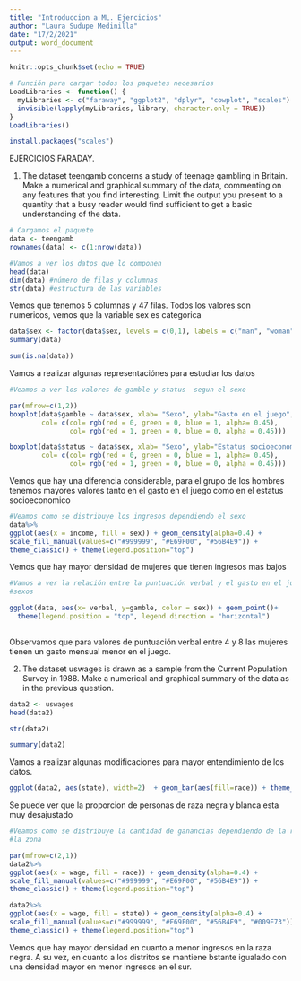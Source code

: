 ```yaml
---
title: "Introduccion a ML. Ejercicios"
author: "Laura Sudupe Medinilla"
date: "17/2/2021"
output: word_document
---
```


```r
knitr::opts_chunk$set(echo = TRUE)
```



```r
# Función para cargar todos los paquetes necesarios
LoadLibraries <- function() {
  myLibraries <- c("faraway", "ggplot2", "dplyr", "cowplot", "scales")
  invisible(lapply(myLibraries, library, character.only = TRUE))
}
LoadLibraries()
```


```r
install.packages("scales")
```



EJERCICIOS FARADAY.

1. The dataset teengamb concerns a study of teenage gambling in Britain. Make a
numerical and graphical summary of the data, commenting on any features that
you find interesting. Limit the output you present to a quantity that a busy 
reader would find sufficient to get a basic understanding of the data.

```r
# Cargamos el paquete
data <- teengamb
rownames(data) <- c(1:nrow(data))
```

```r
#Vamos a ver los datos que lo componen
head(data)
dim(data) #número de filas y columnas
str(data) #estructura de las variables
```
Vemos que tenemos 5 columnas y 47 filas. Todos los valores son numericos, vemos
que la variable sex es categorica

```r
data$sex <- factor(data$sex, levels = c(0,1), labels = c("man", "woman"))
summary(data)
```
```r
sum(is.na(data))
```

Vamos a realizar algunas representaciónes para estudiar los datos
```r
#Veamos a ver los valores de gamble y status  segun el sexo

par(mfrow=c(1,2))
boxplot(data$gamble ~ data$sex, xlab= "Sexo", ylab="Gasto en el juego", 
        col= c(col= rgb(red = 0, green = 0, blue = 1, alpha= 0.45),
               col= rgb(red = 1, green = 0, blue = 0, alpha = 0.45)))

boxplot(data$status ~ data$sex, xlab= "Sexo", ylab="Estatus socioeconomico", 
        col= c(col= rgb(red = 0, green = 0, blue = 1, alpha= 0.45),
               col= rgb(red = 1, green = 0, blue = 0, alpha = 0.45)))

```

Vemos que hay una diferencia considerable, para el grupo de los hombres tenemos 
mayores valores tanto en el gasto en el juego como en el estatus socioeconomico

```r
#Veamos como se distribuye los ingresos dependiendo el sexo
data%>%
ggplot(aes(x = income, fill = sex)) + geom_density(alpha=0.4) +
scale_fill_manual(values=c("#999999", "#E69F00", "#56B4E9")) +
theme_classic() + theme(legend.position="top")
```
Vemos que hay mayor densidad de mujeres que tienen ingresos mas bajos

```r
#Vamos a ver la relación entre la puntuación verbal y el gasto en el juego por 
#sexos

ggplot(data, aes(x= verbal, y=gamble, color = sex)) + geom_point()+
  theme(legend.position = "top", legend.direction = "horizontal")
         


```
Observamos que para valores de puntuación verbal entre 4 y 8 las mujeres tienen 
un gasto mensual menor en el juego.


2. The dataset uswages is drawn as a sample from the Current Population Survey 
in 1988. Make a numerical and graphical summary of the data as in the previous question.

```r
data2 <- uswages
head(data2)

str(data2)

```
```r
summary(data2)
```

Vamos a realizar algunas modificaciones para mayor entendimiento de los datos.


```r
ggplot(data2, aes(state), width=2)  + geom_bar(aes(fill=race)) + theme_classic()

```

Se puede ver que la proporcion de personas de raza negra y blanca esta muy 
desajustado

```r
#Veamos como se distribuye la cantidad de ganancias dependiendo de la raza y de
#la zona

par(mfrow=c(2,1))
data2%>%
ggplot(aes(x = wage, fill = race)) + geom_density(alpha=0.4) +
scale_fill_manual(values=c("#999999", "#E69F00", "#56B4E9")) +
theme_classic() + theme(legend.position="top")

data2%>%
ggplot(aes(x = wage, fill = state)) + geom_density(alpha=0.4) +
scale_fill_manual(values=c("#999999", "#E69F00", "#56B4E9", "#009E73")) +
theme_classic() + theme(legend.position="top")
```

Vemos que hay mayor densidad en cuanto a menor ingresos en la raza negra. A su 
vez, en cuanto a los distritos se mantiene bstante igualado con una densidad 
mayor en menor ingresos en el sur.


